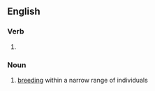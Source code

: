 ==English==

===Verb===
{{head|en|verb form}}

# {{present participle of|en|interbreed|nocat=1}}

===Noun===
{{en-noun|~}}

# [[breeding]] within a narrow range of individuals